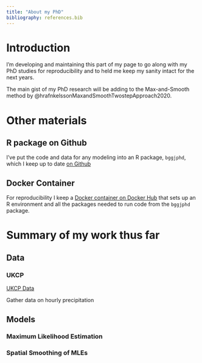 ```yaml
---
title: "About my PhD"
bibliography: references.bib
---
```


# Introduction

I'm developing and maintaining this part of my page to go along with my PhD studies for reproducibility and to held me keep my sanity intact for the next years.

The main gist of my PhD research will be adding to the Max-and-Smooth method by @hrafnkelssonMaxandSmoothTwostepApproach2020.

# Other materials

## R package on Github

I've put the code and data for any modeling into an R package, `bggjphd`, which I keep up to date [on Github](https://github.com/bgautijonsson/bggjphd)

## Docker Container

For reproducibility I keep a [Docker container on Docker Hub](https://hub.docker.com/r/bgautijonsson/phdocker) that sets up an R environment and all the packages needed to run code from the `bggjphd` package.

# Summary of my work thus far

## Data

### UKCP

[UKCP Data](articles/methods/data/ukcp/index.qmd)

Gather data on hourly precipitation


## Models

### Maximum Likelihood Estimation

### Spatial Smoothing of MLEs
